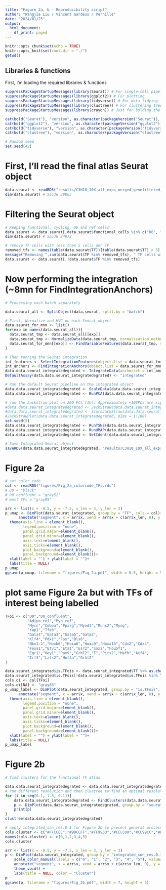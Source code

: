 ```yaml
---
title: "Figure 2a, b - Reproducibility script"
author: "Wangjie Liu / Vincent Gardeux / Pernille"
date: "2024/01/25"
output:
  html_document:
    df_print: paged
---
```


```r
knitr::opts_chunk$set(echo = TRUE)
knitr::opts_knit$set(root.dir = "./")
getwd()
```

## Libraries & functions

First, I'm loading the required libraries & functions

```r
suppressPackageStartupMessages(library(Seurat)) # For single-cell pipeline
suppressPackageStartupMessages(library(ggplot2)) # For plotting
suppressPackageStartupMessages(library(tidyverse)) # For data tidying
suppressPackageStartupMessages(library(clustree)) # For clustering tree
suppressPackageStartupMessages(library(crayon)) # Just for bolding the console output :D

cat(bold("Seurat"), "version", as.character(packageVersion("Seurat")), "\n")
cat(bold("ggplot2"), "version", as.character(packageVersion("ggplot2")), "\n")
cat(bold("tidyverse"), "version", as.character(packageVersion("tidyverse")), "\n")
cat(bold("clustree"), "version", as.character(packageVersion("clustree")), "\n")

# Random seed
set.seed(42)
```

# First, I'll read the final atlas Seurat object
```r
data.seurat <- readRDS("results/C3H10_10X_all_exps_merged_genefiltered_integrated_functional.rds")
dim(data.seurat) # 55536 39063
```

# Filtering the Seurat object
```r
# Keeping functional, cycling, D0 and ref cells
data.seurat <- data.seurat[,data.seurat$functional_cells %in% c("D0", "Adipo_ref", "Myo_ref", "TRUE") | data.seurat$Phase_corrected %in% c("G2M", "S")]
dim(data.seurat) # 55536 24872

# remove TF cells with less than 5 cells per TF
removed_tfs <- names(table(data.seurat$TF))[table(data.seurat$TF) < 5]
message("Removing ",sum(data.seurat$TF %in% removed_tfs), " TF cells with less than 5 cells / TF: ", paste0("[", paste0(removed_tfs, collapse = ", "), "]"))
data.seurat <- data.seurat[,!data.seurat$TF %in% removed_tfs]
```

# Now performing the integration (~8mn for FindIntegrationAnchors)

```r
# Processing each batch separately

data.seurat_all <- SplitObject(data.seurat, split.by = "batch")

# First, Normalize and HVG on each Seurat object
data.seurat_for_mnn <- list()
for(exp in names(data.seurat_all)){
  data.seurat_tmp <- data.seurat_all[[exp]]
  data.seurat_tmp <- NormalizeData(data.seurat_tmp, normalization.method = "LogNormalize", scale.factor = 10000, verbose = F)
  data.seurat_for_mnn[[exp]] <- FindVariableFeatures(data.seurat_tmp, selection.method = "vst", nfeatures = 2000, verbose = F)
}

# Then running the Seurat integration
int_features <- SelectIntegrationFeatures(object.list = data.seurat_for_mnn, verbose = F)
int_anchors <- FindIntegrationAnchors(object.list = data.seurat_for_mnn, anchor.features = int_features, verbose = F)
data.data.seurat_integratedegrated <- IntegrateData(anchorset = int_anchors, verbose = F)
DefaultAssay(data.data.seurat_integratedegrated) <- "integrated"

# Run the default Seurat pipeline on the integrated object
data.data.seurat_integratedegrated <- ScaleData(data.data.seurat_integratedegrated, assay = "integrated", verbose = F)
data.data.seurat_integratedegrated <- RunPCA(data.data.seurat_integratedegrated, assay = "integrated", npcs = 100, verbose = F)

# run the Jackstraw plot on 200 PCs (3h). Approximately ~100PCs are significant.
#data.data.seurat_integratedegrated <- JackStraw(data.data.seurat_integratedegrated, assay = "integrated", reduction = "pca", dims = 200) # 1h
#data.data.seurat_integratedegrated <- ScoreJackStraw(data.data.seurat_integratedegrated, reduction = "pca", dims = 1:200)
#JackStrawPlot(data.data.seurat_integratedegrated, dims = 1:100)
set.seed(5)
data.data.seurat_integratedegrated <- RunTSNE(data.data.seurat_integratedegrated, reduction = "pca", dims = 1:100)
data.data.seurat_integratedegrated <- RunUMAP(data.data.seurat_integratedegrated, reduction = "pca", dims = 1:100)
data.data.seurat_integratedegrated <- SetIdent(data.data.seurat_integratedegrated, value = "TF")

# Save Integrated Seurat object
saveRDS(data.data.seurat_integratedegrated, "results/C3H10_10X_all_exps_merged_genefiltered_integrated_filtered_functional_cycling.rds")
```

# Figure 2a

```r
# set color code
col <- readRDS("figures/Fig_2a_colorcode_TFs.rds")
# D0 = "black"
# D0_confluent = "gray52"
# most TFs = "gray85"
```


```r
arr <- list(x = -9.5, y = -7.5, x_len = 3, y_len = 3)
p_umap <- DimPlot(data.seurat_integrated, group.by = "TF", cols = col)+
      annotate("segment", x = arr$x, xend = arr$x + c(arr$x_len, 0), y = arr$y, yend = arr$y + c(0, arr$y_len), arrow = arrow(type = "closed", length = unit(6, 'pt')))+ 
  theme(axis.line = element_blank(),
        legend.position = "none", 
        panel.grid.major=element_blank(), 
        panel.grid.minor=element_blank(), 
        axis.text=element_blank(), 
        axis.ticks=element_blank(), 
        plot.background=element_blank(), 
        panel.background=element_blank())+
  xlab(label = "") + ylab(label = "")+
  labs(title = NULL)
p_umap
ggsave(p_umap, filename = "figures/Fig_2a.pdf", width = 6.5, height = 5)
```

# plot same Figure 2a but with TFs of interest being labelled 

```r
TFoi <- c("D0","D0_confluent",
          "Adipo_ref","Myo_ref",
          "Mycn","Cebpa","Pparg","Myod1","Runx2","Myog",
          "Yap1","Tfeb",
          "Gata4","Gata3","Gata5","Gata2",
          "Klf4","Pdx1","Fos","Dlx6",
          "Nkx1-2","Hoxb6","Hoxa6","Hoxa9","Hoxa13","Cdx2","Cdx4",
          "Foxa1","Etv1","Ets1","Esr2","Sox2","Pou5f1",
          "Egr1","Hey1","Pax9","Grhl2","T","Pitx2","Mafb","Atf4",
          "Irf3","Lzts2","Hnf4a","Grhl2"
)

data.seurat_integrated$is.TFois <- data.seurat_integrated$TF %>% as.character()
data.seurat_integrated$is.TFois[!data.seurat_integrated$is.TFois %in% TFoi] <- NA
cols.oi <- col[TFoi]
cols.oi[NA] <- "gray85"
p_umap_label <- DimPlot(data.seurat_integrated, group.by = "is.TFois", cols = cols.oi, label = T, repel = T)+
      annotate("segment", x = arr$x, xend = arr$x + c(arr$x_len, 0), y = arr$y, yend = arr$y + c(0, arr$y_len), arrow = arrow(type = "closed", length = unit(6, 'pt')))+ 
  theme(axis.line = element_blank(),
        legend.position = "none", 
        panel.grid.major=element_blank(), 
        panel.grid.minor=element_blank(), 
        axis.text=element_blank(), 
        axis.ticks=element_blank(), 
        plot.background=element_blank(), 
        panel.background=element_blank())+
  xlab(label = "") + ylab(label = "")+
  labs(title = NULL)
p_umap_label
```

# Figure 2b

```r
# find clusters for the functional TF atlas

data.data.seurat_integratedegrated <- data.data.seurat_integratedegrated %>% FindNeighbors(verbose = FALSE)
# run different resolution and then clustree to find an optimal resolution for clustering
for (i in seq(0.1, 1.5, 0.1)){
    data.data.seurat_integratedegrated <- FindClusters(data.data.seurat_integratedegrated, resolution = i, verbose = FALSE)
    p <- DimPlot(data.data.seurat_integratedegrated, group.by = "seurat_clusters",label = T)+labs(title = paste0("resolution_",i))
    print(p)
}
clustree(data.data.seurat_integratedegrated)
```


```r
# apply integrated_snn_res.0.1 for Figure 2b to present general processes in the atlas
cols.cluster <- c("#FFCCCC","#99CCFF","#FF9933","#CCCC00","#CC99CC","#FF99FF")
names(cols.cluster) <- c(0,1,2,3,4,5)
cols.cluster

arr <- list(x = -9.5, y = -7.5, x_len = 3, y_len = 3)
p <- DimPlot(data.seurat_integrated, group.by = "integrated_snn_res.0.1",label = T, order = T)+
    scale_color_manual(labels = c("0", "1", "2", "3", "4", "5"), values = cols.cluster)+
    annotate("segment", x = arr$x, xend = arr$x + c(arr$x_len, 0), y = arr$y, yend = arr$y + c(0, arr$y_len), arrow = arrow(type = "closed", length = unit(6, 'pt')))+ 
    theme_void() + 
    labs(title = NULL, color = "Cluster")
p
ggsave(p, filename = "figures/Fig_2b.pdf", width = 7, height = 5)
```
